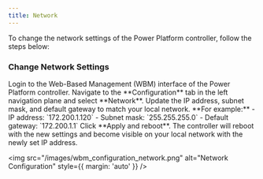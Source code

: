 ```yaml
---
title: Network
---
```


To change the network settings of the Power Platform controller, follow the steps below:

### Change Network Settings

<Steps>
  <Step title="Login to the WBM">
    <Card
      title="Login to the WBM"
      icon="lock-open"
      href="/installation/settings/login"
      horizontal
    >
      Login to the Web-Based Management (WBM) interface of the Power Platform controller.
    </Card>

  </Step>
  <Step title="Navigate to the Configuration Tab">
    Navigate to the **Configuration** tab in the left navigation plane and select **Network**.
  </Step>
  <Step title="Update Network Settings">
    Update the IP address, subnet mask, and default gateway to match your local network. **For example:**
    - IP address: `172.200.1.120`
    - Subnet mask: `255.255.255.0`
    - Default gateway: `172.200.1.1`
  </Step>
  <Step title="Apply and Reboot">
    Click **Apply and reboot**. The controller will reboot with the new settings and become visible on your local network with the newly set IP address.
  </Step>
</Steps>
    
<img 
  src="/images/wbm_configuration_network.png" 
  alt="Network Configuration" 
  style={{ margin: 'auto' }}
/>